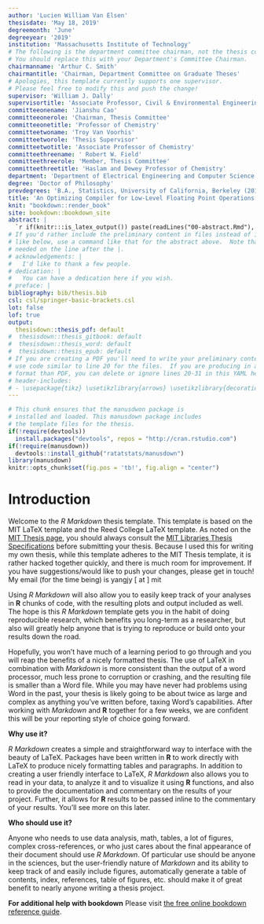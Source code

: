 ```yaml
---
author: 'Lucien William Van Elsen'
thesisdate: 'May 18, 2019'
degreemonth: 'June'
degreeyear: '2019'
institution: 'Massachusetts Institute of Technology'
# The following is the department committee chairman, not the thesis committee chairman.
# You should replace this with your Department's Committee Chairman.
chairmanname: 'Arthur C. Smith'
chairmantitle: 'Chairman, Department Committee on Graduate Theses'
# Apologies, this template currently supports one supervisor.
# Please feel free to modify this and push the change!
supervisor: 'William J. Dally'
supervisortitle: 'Associate Professor, Civil & Environmental Engineering'
committeeonename: 'Jianshu Cao'
committeeonerole: 'Chairman, Thesis Committee'
committeeonetitle: 'Professor of Chemistry'
committeetwoname: 'Troy Van Voorhis'
committeetworole: 'Thesis Supervisor'
committeetwotitle: 'Associate Professor of Chemistry'
committeethreename: ' Robert W. Field'
committeethreerole: 'Member, Thesis Committee'
committeethreetitle: 'Haslam and Dewey Professor of Chemistry'
department: 'Department of Electrical Engineering and Computer Science'
degree: 'Doctor of Philosophy'
prevdegrees: 'B.A., Statistics, University of California, Berkeley (2011)'
title: 'An Optimizing Compiler for Low-Level Floating Point Operations'
knit: "bookdown::render_book"
site: bookdown::bookdown_site
abstract: |
  `r if(knitr:::is_latex_output()) paste(readLines("00-abstract.Rmd"), collapse = '\n  ')`
# If you'd rather include the preliminary content in files instead of inline
# like below, use a command like that for the abstract above.  Note that a tab is 
# needed on the line after the |.
# acknowledgements: |
#   I'd like to thank a few people.
# dedication: |
#   You can have a dedication here if you wish. 
# preface: |
bibliography: bib/thesis.bib
csl: csl/springer-basic-brackets.csl
lot: false
lof: true
output: 
  thesisdown::thesis_pdf: default
#  thesisdown::thesis_gitbook: default
#  thesisdown::thesis_word: default
#  thesisdown::thesis_epub: default
# If you are creating a PDF you'll need to write your preliminary content here or
# use code similar to line 20 for the files.  If you are producing in a different
# format than PDF, you can delete or ignore lines 20-31 in this YAML header.
# header-includes:
# - \usepackage{tikz} \usetikzlibrary{arrows} \usetikzlibrary{decorations.pathreplacing} \usetikzlibrary{shapes}
---
```


<!--
Above is the YAML (YAML Ain't Markup Language) header that includes a lot of metadata used to produce the document.  Be careful with spacing in this header!

If you'd prefer to not include a Dedication, for example, simply delete the section entirely, or silence (add #) them. 

If you have other LaTeX packages you would like to include, delete the # before header-includes and list the packages after hyphens on new lines.

If you'd like to include a comment that won't be produced in your resulting file enclose it in a block like this.

If you receive a duplicate label error after knitting, make sure to delete the index.Rmd file and then knit again.
-->

```r
# This chunk ensures that the manusdwon package is
# installed and loaded. This manusdown package includes
# the template files for the thesis.
if(!require(devtools))
  install.packages("devtools", repos = "http://cran.rstudio.com")
if(!require(manusdown))
  devtools::install_github("ratatstats/manusdown")
library(manusdown)
knitr::opts_chunk$set(fig.pos = 'tb!', fig.align = "center")
```

<!-- On ordering the chapter files:
There are two options:
1. Name your chapter files in the order in which you want them to appear (e.g., 01-Inro, 02-Data, 03-Conclusions). 
2. Otherwise, you can specify the order in which they appear in the _bookdown.yml (for PDF only).

Do not include 00(two-hyphens)prelim.Rmd and 00-abstract.Rmd in the YAML file--they are handled in the YAML above differently for the PDF version.
-->

<!-- The {.unnumbered} option here means that the introduction will be "Chapter 0." You can also use {-} for no numbers
on chapters.
-->

# Introduction {.unnumbered}

Welcome to the _R Markdown_ thesis template. This template is based on the MIT LaTeX template and the Reed College LaTeX template. As noted on the [MIT Thesis page](http://web.mit.edu/thesis/tex/), you should always consult the [MIT Libraries Thesis Specifications](http://libraries.mit.edu/archives/thesis-specs/) before submitting your thesis. Because I used this for writing my own thesis, while this template adheres to the MIT Thesis template, it is rather hacked together quickly, and there is much room for improvement. If you have suggestions/would like to push your changes, please get in touch! My email (for the time being) is yangjy [ at ] mit

Using _R Markdown_ will also allow you to easily keep track of your analyses in **R** chunks of code, with the resulting plots and output included as well.  The hope is this _R Markdown_ template gets you in the habit of doing reproducible research, which benefits you long-term as a researcher, but also will greatly help anyone that is trying to reproduce or build onto your results down the road.

Hopefully, you won't have much of a learning period to go through and you will reap the benefits of a nicely formatted thesis.  The use of LaTeX in combination with _Markdown_ is more consistent than the output of a word processor, much less prone to corruption or crashing, and the resulting file is smaller than a Word file. While you may have never had problems using Word in the past, your thesis is likely going to be about twice as large and complex as anything you've written before, taxing Word's capabilities.  After working with _Markdown_ and **R** together for a few weeks, we are confident this will be your reporting style of choice going forward.

**Why use it?**

_R Markdown_ creates a simple and straightforward way to interface with the beauty of LaTeX.  Packages have been written in **R** to work directly with LaTeX to produce nicely formatting tables and paragraphs. In addition to creating a user friendly interface to LaTeX, _R Markdown_ also allows you to read in your data, to analyze it and to visualize it using **R** functions, and also to provide the documentation and commentary on the results of your project.  Further, it allows for **R** results to be passed inline to the commentary of your results.  You'll see more on this later.  

<!-- 
Having your code and commentary all together in one place has a plethora of benefits!
-->

**Who should use it?**

Anyone who needs to use data analysis, math, tables, a lot of figures, complex cross-references, or who just cares about the final appearance of their document should use _R Markdown_. Of particular use should be anyone in the sciences, but the user-friendly nature of _Markdown_ and its ability to keep track of and easily include figures, automatically generate a table of contents, index, references, table of figures, etc. should make it of great benefit to nearly anyone writing a thesis project.

**For additional help with bookdown** 
Please visit [the free online bookdown reference guide](https://bookdown.org/yihui/bookdown/).
